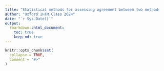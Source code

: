 ```yaml
---
title: "Statistical methods for assessing agreement between two methods of clinical measurement"
author: "Oxford IHTM Class 2024"
date: "`r Sys.Date()`"
output: 
  rmarkdown::html_document:
    toc: true
    keep_md: true
---
```


```r
knitr::opts_chunk$set(
  collapse = TRUE,
  comment = "#>"
)
```
